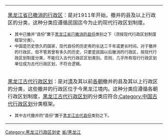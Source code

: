 {{Catnav|頁面分類|地理|行政区划|已撤消的行政区|已撤消的中国行政区}}

{{hideh
|Head = <p align="center"><big>'''行政区划分类向导'''</big>
|FrameStyle   = border:solid 1px #0000ff;
|HeadStyle    = text-align:left;background:transparent;
|ContentStyle = background: #FFFF9B;
}}
{| class="wikitable" border="1" width="100%"
|-
| [[:Category:黑龙江省已撤消的行政区|黑龙江省已撤消的行政区]]：是对1911年开始，撤并的县及以上行政区的分类，这种分类应遵循民国迄今为止的现代行政区划制度。<font size="2">
* 其中已撤并“县份”置于[[:Category:黑龙江省已撤消的县份|黑龙江省已撤消的县份]]类别之下（须按现代行政区划制度框架分类）。
* 中国是历史悠久的国家，现代县份的历史有的长达三千年或更长时间。对于撤并的行政区，但不管其曾有多久的历史，只要是民国以后撤消的行政区，按现代行政区划制度分类，不能归入古代行政区区划类别。否则，几乎所有现行行政区划单位成为古代行政区划，不符合逻辑。
|-
| [[:Category:黑龙江古代行政区划|黑龙江古代行政区划]]：是对[[清朝|清]]及其以前[[中国朝代|各朝]]撤并的县及其以上行政区的分类，这些撤并的行政区位于今黑龙江境内。这种分类应遵循各朝行政区划制度，[[:Category:黑龙江古代行政区划|黑龙江古代行政区划]]的分类应符合[[:Category:中国古代行政区划|:Category:中国古代行政区划]]分类框架。<font size="2"> 
* 其中古代撤并的“县份”置于[[:Category:黑龙江古代县份|黑龙江古代县份]]类别之下。
|}
{{hidef}}

[[Category:黑龙江行政区划史|Category:黑龙江行政区划史]]
[[Category:中国各省已撤消的行政区|省/黑龙江]]